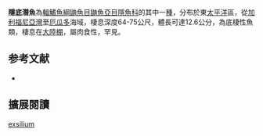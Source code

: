 {{Speciesbox
| image = 
| image_width = 250px
| status = LC
| status_system = IUCN3.1
| genus = Echiodon
| species = exsilium
| authority = [[Rosenblatt|Rosenblatt]], 1961
| synonyms = 
}}
'''隱底潛魚'''為[[輻鰭魚綱|輻鰭魚綱]][[鼬魚目|鼬魚目]][[鼬魚亞目|鼬魚亞目]][[隱魚科|隱魚科]]的其中一[[種|種]]，分布於東[[太平洋|太平洋]]區，從[[加利福尼亞灣|加利福尼亞灣]]至[[厄瓜多|厄瓜多]]海域，棲息深度64-75公尺，體長可達12.6公分，為底棲性魚類，棲息在[[大陸棚|大陸棚]]，屬肉食性，罕見。

== 参考文献 ==
{{reflist}}
*{{FishBase_species|genus=Echiodon|species=exsilium|year=2012|month=7}}

== 擴展閱讀 == 
{{refbegin}}
{{wikispecies-inline|Echiodon exsilium|隱底潛魚}}
{{refend}}
{{Taxonbar|from=Q2804485}}

[[Category:底潛魚屬|exsilium]]


{{魚類小作品}}